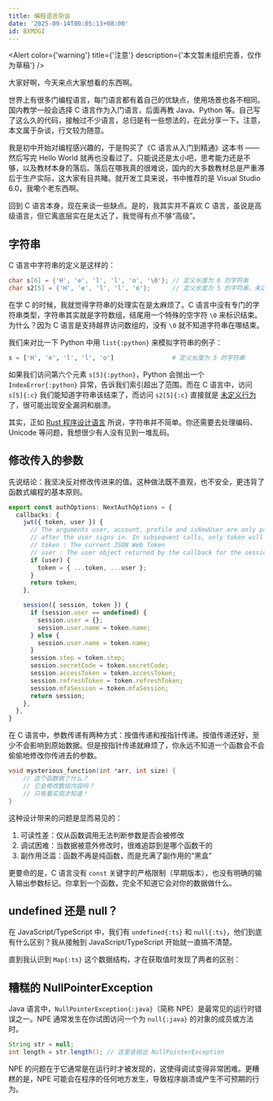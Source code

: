 ```yaml
---
title: 编程语言杂谈
date: '2025-09-14T00:05:13+08:00'
id: BXMDGI
---
```


<Alert
  color={'warning'}
  title={'注意'}
  description={'本文暂未组织完善，仅作为草稿'}
/>

大家好啊，今天来点大家想看的东西啊。

世界上有很多门编程语言，每门语言都有着自己的优缺点，使用场景也各不相同。国内教学一般会选择 C 语言作为入门语言，后面再教 Java、Python 等。自己写了这么久的代码，接触过不少语言，总归是有一些想法的，在此分享一下。注意，本文属于杂谈，行文较为随意。

我是初中开始对编程感兴趣的，于是购买了《C 语言从入门到精通》这本书 —— 然后写完 Hello World 就再也没看过了。只能说还是太小吧，思考能力还是不够，以及教材本身的落后。落后在哪我真的很难说，国内的大多数教材总是严重滞后于生产实际，这大家有目共睹。就开发工具来说，书中推荐的是 Visual Studio 6.0，我嘞个老东西啊。

回到 C 语言本身，现在来谈一些缺点。是的，我其实并不喜欢 C 语言，虽说是高级语言，但它离底层实在是太近了，我觉得有点不够“高级”。

## 字符串

C 语言中字符串的定义是这样的：

```c
char s[6] = {'H', 'e', 'l', 'l', 'o', '\0'}; // 定义长度为 6 的字符串
char s2[5] = {'H', 'e', 'l', 'l', 'o'};      // 定义长度为 5 的字符串，未以 '\0' 结尾
```

在学 C 的时候，我就觉得字符串的处理实在是太麻烦了。C 语言中没有专门的字符串类型，字符串其实就是字符数组，结尾用一个特殊的空字符 `\0` 来标识结束。为什么？因为 C 语言是支持越界访问数组的，没有 `\0` 就不知道字符串在哪结束。

我们来对比一下 Python 中用 `list{:python}` 来模拟字符串的例子：

```python
s = ['H', 'e', 'l', 'l', 'o']                # 定义长度为 5 的字符串
```

如果我们访问第六个元素 `s[5]{:python}`，Python 会抛出一个 `IndexError{:python}` 异常，告诉我们索引超出了范围。而在 C 语言中，访问 `s[5]{:c}` 我们能知道字符串该结束了，而访问 `s2[5]{:c}` 直接就是 [未定义行为](https://en.wikipedia.org/wiki/Undefined_behavior) 了，很可能出现安全漏洞和崩溃。

其实，正如 [Rust 程序设计语言](https://doc.rust-lang.org/stable/book/ch08-02-strings.html#strings-are-not-so-simple) 所说，字符串并不简单。你还需要去处理编码、Unicode 等问题，我想很少有人没有见到一堆乱码。

## 修改传入的参数

先说结论：我坚决反对修改传进来的值。这种做法既不直观，也不安全，更违背了函数式编程的基本原则。

```ts
export const authOptions: NextAuthOptions = {
  callbacks: {
    jwt({ token, user }) {
      // The arguments user, account, profile and isNewUser are only passed the first time this callback is called on a new session,
      // after the user signs in. In subsequent calls, only token will be available.
      // token : The current JSON Web Token
      // user : The user object returned by the callback for the session (only available on first sign in)
      if (user) {
        token = { ...token, ...user };
      }
      return token;
    },

    session({ session, token }) {
      if (session.user == undefined) {
        session.user = {};
        session.user.name = token.name;
      } else {
        session.user.name = token.name;
      }
      session.step = token.step;
      session.secretCode = token.secretCode;
      session.accessToken = token.accessToken;
      session.refreshToken = token.refreshToken;
      session.mfaSession = token.mfaSession;
      return session;
    },
  },
}
```

在 C 语言中，参数传递有两种方式：按值传递和按指针传递。按值传递还好，至少不会影响到原始数据。但是按指针传递就麻烦了，你永远不知道一个函数会不会偷偷地修改你传进去的参数。

```c
void mysterious_function(int *arr, int size) {
    // 这个函数做了什么？
    // 它会修改数组内容吗？
    // 只有看实现才知道！
}
```

这种设计带来的问题是显而易见的：

1. 可读性差：仅从函数调用无法判断参数是否会被修改
2. 调试困难：当数据被意外修改时，很难追踪到是哪个函数干的
3. 副作用泛滥：函数不再是纯函数，而是充满了副作用的“黑盒”

更要命的是，C 语言没有 `const` 关键字的严格限制（早期版本），也没有明确的输入输出参数标记。你拿到一个函数，完全不知道它会对你的数据做什么。

## undefined 还是 null？

在 JavaScript/TypeScript 中，我们有 `undefined{:ts}` 和 `null{:ts}`，他们到底有什么区别？我从接触到 JavaScript/TypeScript 开始就一直搞不清楚。

直到我认识到 `Map{:ts}` 这个数据结构，才在获取值时发现了两者的区别：

## 糟糕的 NullPointerException

Java 语言中，`NullPointerException{:java}`（简称 NPE）是最常见的运行时错误之一。NPE 通常发生在你试图访问一个为 `null{:java}` 的对象的成员或方法时。

```java
String str = null;
int length = str.length(); // 这里会抛出 NullPointerException
```

NPE 的问题在于它通常是在运行时才被发现的，这使得调试变得非常困难。更糟糕的是，NPE 可能会在程序的任何地方发生，导致程序崩溃或产生不可预期的行为。
